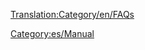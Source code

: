 [[Translation:Category/en/FAQs]]

{{en/Bilingual box| es
| Aquí se listan los artículos sobre '''Preguntas más frecuentes''' acerca del juego OpenTTD.<br/>Lea el [[es/Archive/Community/Preguntas frecuentes|artículo principal]] para obtener más detalles.
| ''The following are '''Frequently Asked Questions''' about various portions of OpenTTD.''<br/>''Read the [[en/Archive/Community/FAQ|main article]] for an explanation of the concept of FAQs.''}}


[[Category:es/Manual]]